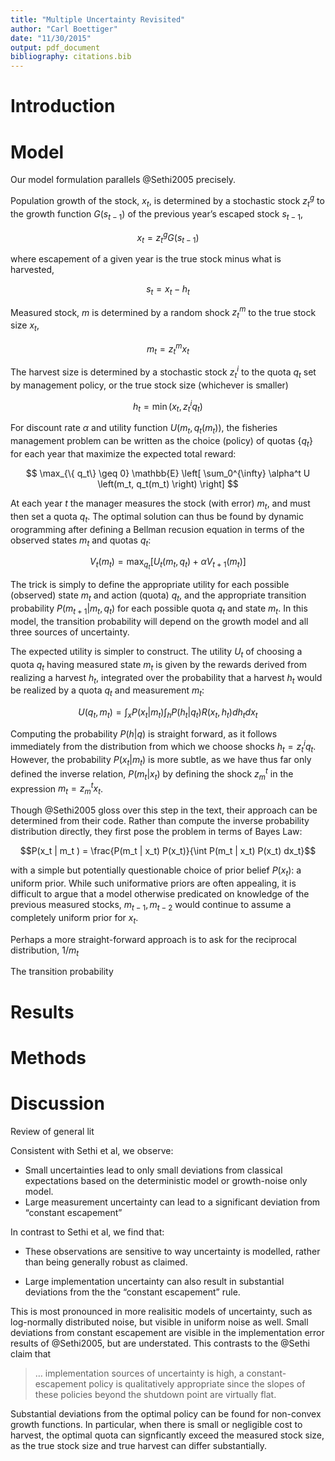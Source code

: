 ```yaml
---
title: "Multiple Uncertainty Revisited"
author: "Carl Boettiger"
date: "11/30/2015"
output: pdf_document
bibliography: citations.bib
---
```



# Introduction

# Model 

Our model formulation parallels @Sethi2005 precisely.

Population growth of the stock, $x_t$, is determined by a stochastic stock $z_t^g$ to the growth function $G(s_{t-1})$ of the previous year's escaped stock $s_{t-1}$, 

$$ x_t = z_t^g G(s_{t-1}) $$

where escapement of a given year is the true stock minus what is harvested, 

$$s_t = x_t - h_t$$

Measured stock, $m$ is determined by a random shock $z_t^m$ to the true stock size $x_t$,

$$ m_t = z_t^m x_t $$

The harvest size is determined by a stochastic stock $z_t^i$ to the quota $q_t$ set by management policy, or the true stock size (whichever is smaller)

$$ h_t = \min(x_t, z_t^i q_t) $$

For discount rate $\alpha$ and utility function $U(m_t, q_t(m_t))$, the fisheries management problem can be written as the choice (policy) of quotas $\{ q_t \}$ for each year that maximize the expected total reward:

$$ \max_{\{ q_t\} \geq 0} \mathbb{E} \left[ \sum_0^{\infty} \alpha^t U \left(m_t, q_t(m_t) \right) \right] $$

At each year $t$ the manager measures the stock (with error) $m_t$, and must then set a quota $q_t$. The optimal solution can thus be found by dynamic orogramming after defining a Bellman recusion equation in terms of the observed states $m_t$ and quotas $q_t$:

$$ V_t(m_t) =  \max_{q_t} \left[ U_t(m_t, q_t) + \alpha V_{t+1}(m_t) \right] $$

The trick is simply to define the appropriate utility for each possible (observed) state $m_t$ and action (quota) $q_t$, and the appropriate transition probability $P(m_{t+1} | m_t, q_t)$ for each possible quota $q_t$ and state $m_t$.  In this model, the transition probability will depend on the growth model and all three sources of uncertainty.  

The expected utility is simpler to construct.  The utility $U_t$ of choosing a quota $q_t$ having measured state $m_t$ is given by the rewards derived from realizing a harvest $h_t$, integrated over the probability that a harvest $h_t$ would be realized by a quota $q_t$ and measurement $m_t$:

$$ U(q_t, m_t)  = \int_x P(x_t | m_t)  \int_h P(h_t | q_t) R(x_t,h_t) dh_t dx_t $$

Computing the probability $P(h|q)$ is straight forward, as it follows immediately from the distribution from which we choose shocks $h_t = z_t^i q_t$.  However, the probability $P(x_t | m_t)$ is more subtle, as we have thus far only defined the inverse relation, $P(m_t | x_t)$ by defining the shock $z_m^t$ in the expression $m_t = z_m^t x_t$.  

<!-- @JSanchirico @mspringborn -- perhaps we should avoid stating this, or do so more diplomatically? -->

Though @Sethi2005 gloss over this step in the text, their approach can be determined from their code.  Rather than compute the inverse probability distribution directly, they first pose the problem in terms of Bayes Law:

$$P(x_t | m_t ) = \frac{P(m_t | x_t) P(x_t)}{\int P(m_t | x_t) P(x_t) dx_t}$$

with a simple but potentially questionable choice of prior belief $P(x_t)$: a uniform prior. While such uniformative priors are often appealing, it is difficult to argue that a model otherwise predicated on knowledge of the previous measured stocks, $m_{t-1}, m_{t-2}$ would continue to assume a completely uniform prior for $x_t$.   

Perhaps a more straight-forward approach is to ask for the reciprocal distribution, $1 / m_t$  


The transition probability 

# Results

# Methods

# Discussion

Review of general lit


Consistent with Sethi et al, we observe: 

- Small uncertainties lead to only small deviations from classical expectations based on the deterministic model or growth-noise only model.
- Large measurement uncertainty can lead to a significant deviation from "constant escapement"

In contrast to Sethi et al, we find that: 

- These observations are sensitive to way uncertainty is modelled, rather than being generally robust as claimed.

- Large implementation uncertainty can also result in substantial deviations from the the "constant escapement" rule.  

This is most pronounced in more realisitic models of uncertainty, such as log-normally distributed noise, but visible in uniform noise as well.  Small deviations from constant escapement are visible in the implementation error results of @Sethi2005, but are understated.  This contrasts to the @Sethi claim that

> ... implementation sources of uncertainty is high, a constant-escapement policy is qualitatively appropriate since the slopes of these policies beyond the shutdown point are virtually flat.


Substantial deviations from the optimal policy can be found for non-convex growth functions.  In particular, when there is small or negligible cost to harvest, the optimal quota can signficantly exceed the measured stock size, as the true stock size and true harvest can differ substantially.  

